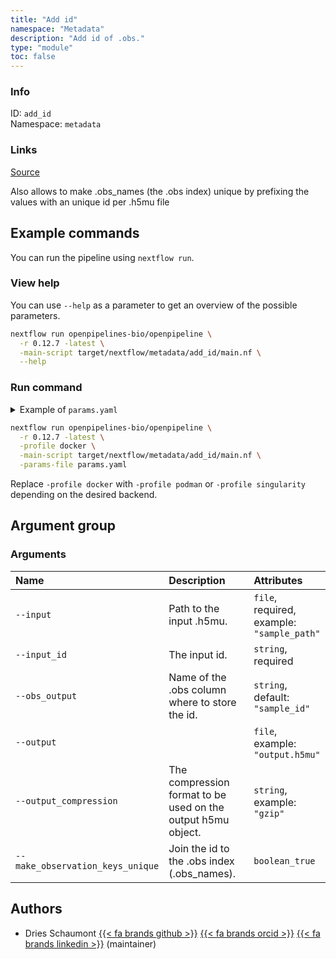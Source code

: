 ```yaml
---
title: "Add id"
namespace: "Metadata"
description: "Add id of .obs."
type: "module"
toc: false
---
```


::: {.column-margin}

### Info

ID: `add_id`  
Namespace: `metadata`

### Links
[Source](https://github.com/openpipelines-bio/openpipeline/blob/0.12.7/src/metadata/add_id/config.vsh.yaml){.btn-action .btn-sm .btn-info .btn role="button"}

:::

Also allows to make .obs_names (the .obs index) unique 
by prefixing the values with an unique id per .h5mu file

## Example commands

You can run the pipeline using `nextflow run`.

### View help

You can use `--help` as a parameter to get an overview of the possible parameters.

```bash
nextflow run openpipelines-bio/openpipeline \
  -r 0.12.7 -latest \
  -main-script target/nextflow/metadata/add_id/main.nf \
  --help
```

### Run command

<details>
<summary>Example of `params.yaml`</summary>
```yaml
# Arguments
input: # please fill in - example: "sample_path"
input_id: # please fill in - example: "foo"
obs_output: "sample_id"
# output: "$id.$key.output.h5mu"
# output_compression: "gzip"
make_observation_keys_unique: false

# Nextflow input-output arguments
publish_dir: # please fill in - example: "output/"
# param_list: "my_params.yaml"
```
</details>

```bash
nextflow run openpipelines-bio/openpipeline \
  -r 0.12.7 -latest \
  -profile docker \
  -main-script target/nextflow/metadata/add_id/main.nf \
  -params-file params.yaml
```

:::{.callout-note}
Replace `-profile docker` with `-profile podman` or `-profile singularity` depending on the desired backend.
:::

## Argument group

### Arguments

|Name                             |Description                                                  |Attributes                                 |
|:----------|:--------------------------------------------------|:--------------------|
|`--input`                        |Path to the input .h5mu.                                     |`file`, required, example: `"sample_path"` |
|`--input_id`                     |The input id.                                                |`string`, required                         |
|`--obs_output`                   |Name of the .obs column where to store the id.               |`string`, default: `"sample_id"`           |
|`--output`                       |                                                             |`file`, example: `"output.h5mu"`           |
|`--output_compression`           |The compression format to be used on the output h5mu object. |`string`, example: `"gzip"`                |
|`--make_observation_keys_unique` |Join the id to the .obs index (.obs_names).                  |`boolean_true`                             |

## Authors


  * Dries Schaumont [{{< fa brands github >}}](https://github.com/DriesSchaumont) [{{< fa brands orcid >}}](https://orcid.org/0000-0002-4389-0440) [{{< fa brands linkedin >}}](https://linkedin.com/in/dries-schaumont) (maintainer)

